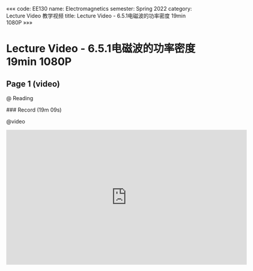 «««
code: EE130
name: Electromagnetics
semester: Spring 2022
category: Lecture Video 教学视频
title: Lecture Video - 6.5.1电磁波的功率密度 19min 1080P
»»»

# Lecture Video - 6.5.1电磁波的功率密度 19min 1080P

## Page 1 (video)

@ Reading

<div class="markdown-body">
### Record (19m 09s)
</div>

@video

<iframe src="https://sbbrisk.com/e/0etovl4yr5ao.html" frameborder=0 marginwidth=0 marginheight=0 scrolling=no width=640 height=360 allowfullscreen></iframe>

